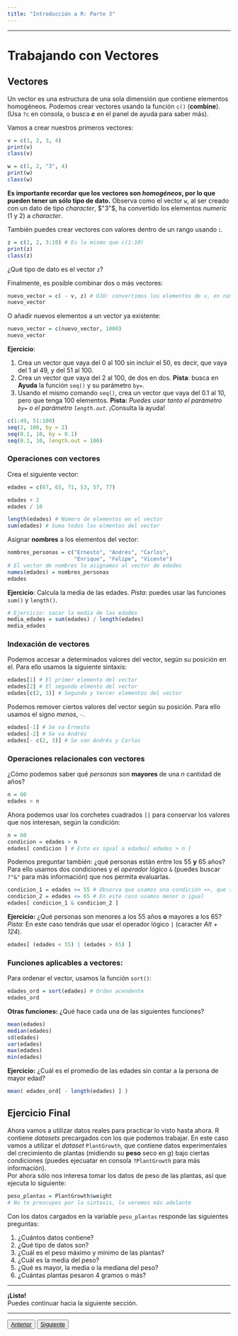```yaml
---
title: "Introducción a R: Parte 3"
---
```

***
# Trabajando con Vectores

## Vectores

Un vector es una estructura de una sola dimensión que contiene elementos homogéneos. Podemos crear vectores usando la función `c()` (**combine**). (Usa `?c` en consola, o busca **_c_** en el panel de ayuda para saber más).

Vamos a crear nuestros primeros vectores:
```r
v = c(1, 2, 3, 4)
print(v)
class(v)

w = c(1, 2, "3", 4)
print(w)
class(w)
```
**Es importante recordar que los vectores son _homogéneos_, por lo que pueden tener un sólo tipo de dato.** Observa como el vector `w`, al ser creado con un dato de tipo *character*, $"3"$, ha convertido los elementos *numeric* (1 y 2) a *character*. 

También puedes crear vectores con valores dentro de un rango usando **:**.
```r
z = c(1, 2, 3:10) # Es lo mismo que c(1:10)
print(z)
class(z)
```
¿Qué tipo de dato es el vector `z`?

Finalmente, es posible combinar dos o más vectores:
```r
nuevo_vector = c( - v, z) # OJO: convertimos los elementos de v, en números negativos
nuevo_vector
```

O añadir nuevos elementos a un vector ya existente:
```r
nuevo_vector = c(nuevo_vector, 1000)
nuevo_vector
```

**Ejercicio**:

1. Crea un vector que vaya del 0 al 100 sin incluir el 50, es decir, que vaya del 1 al 49, y del 51 al 100.
2. Crea un vector que vaya del 2 al 100, de dos en dos. **Pista**: busca en **Ayuda** la función `seq()` y su parámetro `by=`.
3. Usando el mismo comando `seq()`, crea un vector que vaya del 0.1 al 10, pero que tenga 100 elementos. **Pista:** *Puedes usar tanto el parámetro `by=` o el parámetro `length.out`*. ¡Consulta la ayuda!

```r
c(1:49, 51:100)
seq(2, 100, by = 2)
seq(0.1, 10, by = 0.1)
seq(0.1, 10, length.out = 100)
```

### Operaciones con vectores

Crea el siguiente vector:

```r
edades = c(67, 65, 71, 53, 57, 77)
```

```r
edades + 2
edades / 10
```

```r
length(edades) # Número de elementos en el vector
sum(edades) # Suma todos los elmentos del vector
```

Asignar **nombres** a los elementos del vector:
```r
nombres_personas = c("Ernesto", "Andrés", "Carlos", 
                     "Enrique", "Felipe", "Vicente")
# El vector de nombres lo asignamos al vector de edades
names(edades) = nombres_personas
edades
```


**Ejercicio**: Calcula la media de las edades. *Pista*: puedes usar las funciones `sum()` y `length()`.
```r
# Ejercicio: sacar la media de las edades
media_edades = sum(edades) / length(edades)
media_edades
```

### Indexación de vectores
Podemos accesar a determinados valores del vector, según su posición en el. Para ello usamos la siguiente sintaxis:
```r
edades[1] # El primer elemento del vector
edades[2] # El segundo elmento del vector
edades[c(2, 3)] # Segundo y tercer elementos del vector
```

Podemos remover ciertos valores del vector según su posición. Para ello usamos el signo *menos*, `-`.
```r
edades[-1] # Se va Ernesto
edades[-2] # Se va Andrés
edades[- c(2, 3)] # Se van Andrés y Carlos
```


### Operaciones relacionales con vectores
¿Cómo podemos saber qué *personas* son **mayores** de una *n* cantidad de años?
```r
n = 60
edades > n
```

Ahora podemos usar los corchetes cuadrados `[]` para conservar los valores que nos interesan, según la condición:
```r
n = 60
condicion = edades > n
edades[ condicion ] # Esto es igual a edades[ edades > n ]
```

Podemos preguntar también: ¿qué personas están entre los 55 **y** 65 años?  
Para ello usamos dos condiciones y el *operador lógico* `&` (puedes buscar `?"&"` para más información) que nos permita evaluarlas.
```r
condicion_1 = edades >= 55 # Observa que usamos una condición =>, que significa mayor o igual
condicion_2 = edades <= 65 # En este caso usamos menor o igual
edades[ condicion_1 & condicion_2 ]
```

**Ejercicio:** ¿Qué personas son menores a los 55 años **o** mayores a los 65? *Pista:* En este caso tendrás que usar el operador lógico `|` (caracter *Alt + 124*).

```r
edades[ (edades < 55) | (edades > 65) ]
```

### Funciones aplicables a vectores:
Para ordenar el vector, usamos la función `sort()`:
```r
edades_ord = sort(edades) # Orden acendente
edades_ord 
```

**Otras funciones:**
¿Qué hace cada una de las siguientes funciones?
```r
mean(edades)
median(edades)
sd(edades)
var(edades)
max(edades)
min(edades)
```

**Ejercicio:** ¿Cuál es el promedio de las edades sin contar a la persona de mayor edad?

```r
mean( edades_ord[ - length(edades) ] )
```

## Ejercicio Final

Ahora vamos a utilizar datos reales para practicar lo visto hasta ahora. R contiene *datasets* precargados con los que podemos trabajar. En este caso vamos a utilizar el *dataset* `PlantGrowth`, que contiene datos experimentales del crecimiento de plantas (midiendo su **peso** seco en $g$) bajo ciertas condiciones (puedes ejecuatar en consola `?PlantGrowth` para más información).  
Por ahora sólo nos interesa tomar los datos de peso de las plantas, así que ejecuta lo siguiente:
```r
peso_plantas = PlantGrowth$weight
# No te preocupes por la sintaxis, lo veremos más adelante
```

Con los datos cargados en la variable `peso_plantas` responde las siguientes preguntas:

1. ¿Cuántos datos contiene?
2. ¿Qué tipo de datos son?
3. ¿Cuál es el peso máximo y mínimo de las plantas?
4. ¿Cuál es la media del peso?
5. ¿Qué es mayor, la media o la mediana del peso?
6. ¿Cuántas plantas pesaron 4 gramos o más?

***

**¡Listo!**  
Puedes continuar hacia la siguiente sección.

***


<button type="button" class="btn btn-primary pull-left">
  <a href="./intro_R_p2.html" style="color:inherit"> Anterior </a>
</button>

<button type="button" class="btn btn-primary pull-right">
  <a href="./estructuras_de_datos.html" style="color:inherit"> Siguiente </a>
</button>
